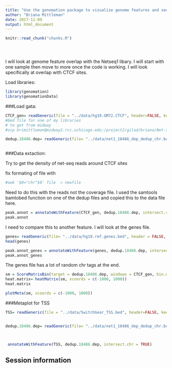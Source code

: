```yaml
---
title: "Use the genomation package to vizualize genome features and see overlap with Net-seq1"
author: "Briana Mittleman"
date: 2017-11-09
output: html_document
---
```


<!-- The file analysis/chunks.R contains chunks that define default settings
shared across the workflowr files. -->
```r
knitr::read_chunk("chunks.R")
```

<!-- Update knitr chunk options -->
```r
```

<!-- Insert the date the file was last updated -->
```r
```

<!-- Insert the code version (Git commit SHA1) if Git repository exists and R
 package git2r is installed -->
```r
```

I will look at genome feature overlap with the Netseq1 libary. I will start with one sample then move to more once the code is working. I will look specifically at overlap with CTCF sites. 


Load libraries:  
```r
library(genomation)
library(genomationData)
```


###Load gata: 

```r
CTCF_gen= readGeneric(file = "../data/hg19.GM72.CTCF", header=FALSE, keep.all.metadata = TRUE)
#bed file for one of my libraries  
# to get from midway
#scp brimittleman@midway2.rcc.uchicago.edu:/project2/gilad/briana/Net-seq/Net-seq1/data/cov/YG-SP-NET1-18486-dep-2017-10-13_S4_R1_001-sort.dedup.cov.bed .

dedup.18486.dep= readGeneric(file= "../data/net1_18486_dep_dedup_chr.bed", header = FALSE, keep.all.metadata = TRUE)



```


###Data extaction:  

Try to get the density of net-seq reads around CTCF sites  

fix formating of file with 

```bash
#awk '$0="chr"$0' file  > newfile
```

Need to do this with the reads not the coverage file. I used the samtools bamtobed function on one of the dedup files and copied this to the data file here.  


```r
peak.annot = annotateWithFeature(CTCF_gen, dedup.18486.dep, intersect.chr = TRUE)
peak.annot


```
I need to compare this to another feature. I will look at the genes file.  

```r
genes= readGeneric(file= "../data/hg19.ref.genes.bed", header = FALSE, keep.all.metadata = TRUE)
head(genes)

peak.annot_genes = annotateWithFeature(genes, dedup.18486.dep, intersect.chr = TRUE)
peak.annot_genes
```
The genes file has a lot of random chr tags at the end.  


```r

sm = ScoreMatrixBin(target = dedup.18486.dep, windows = CTCF_gen, bin.num = 50)
heat.matrix= heatMatrix(sm, xcoords = c(-1000, 1000))
heat.matrix

plotMeta(sm, xcoords = c(-1000, 1000))
```


###Metaplot for TSS  

```r
TSS= readGeneric(file = "../data/SwitchGear_TSS.bed", header=FALSE, keep.all.metadata = TRUE)


dedup.18486.dep= readGeneric(file= "../data/net1_18486_dep_dedup_chr.bed", header = FALSE, keep.all.metadata = TRUE)



 annotateWithFeature(TSS, dedup.18486.dep, intersect.chr = TRUE)


```



## Session information

<!-- Insert the session information into the document -->
```r
```
